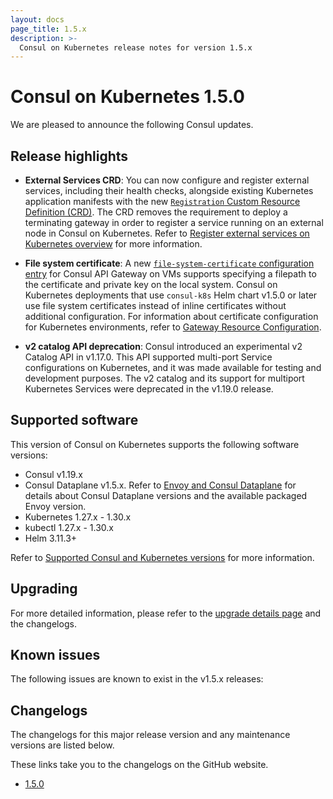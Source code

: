 ```yaml
---
layout: docs
page_title: 1.5.x
description: >-
  Consul on Kubernetes release notes for version 1.5.x
---
```


# Consul on Kubernetes 1.5.0

We are pleased to announce the following Consul updates.

## Release highlights

- **External Services CRD**: You can now configure and register external services, including their health checks, alongside existing Kubernetes application manifests with the new [`Registration` Custom Resource Definition (CRD)](/consul/docs/connect/config-entries/registration). The CRD removes the requirement to deploy a terminating gateway in order to register a service running on an external node in Consul on Kubernetes. Refer to [Register external services on Kubernetes overview](/consul/docs/k8s/deployment-configurations/external-service) for more information.

- **File system certificate**: A new [`file-system-certificate` configuration entry](/consul/docs/connect/config-entries/file-system-certificate) for Consul API Gateway on VMs supports specifying a filepath to the certificate and private key on the local system. Consul on Kubernetes deployments that use `consul-k8s` Helm chart v1.5.0 or later use file system certificates instead of inline certificates without additional configuration. For information about certificate configuration for Kubernetes environments, refer to [Gateway Resource Configuration](/consul/docs/connect/gateways/api-gateway/configuration/gateway).

- **v2 catalog API deprecation**: Consul introduced an experimental v2 Catalog API in v1.17.0. This API supported multi-port Service configurations on Kubernetes, and it was made available for testing and development purposes. The v2 catalog and its support for multiport Kubernetes Services were deprecated in the v1.19.0 release.

## Supported software

This version of Consul on Kubernetes supports the following software versions:

- Consul v1.19.x
- Consul Dataplane v1.5.x. Refer to [Envoy and Consul Dataplane](/consul/docs/v1.19.x/connect/proxies/envoy#envoy-and-consul-dataplane) for details about Consul Dataplane versions and the available packaged Envoy version.
- Kubernetes 1.27.x - 1.30.x
- kubectl 1.27.x - 1.30.x
- Helm 3.11.3+

Refer to [Supported Consul and Kubernetes versions](/consul/docs/v1.19.x/k8s/compatibility#supported-consul-and-kubernetes-versions) for more information.

## Upgrading

For more detailed information, please refer to the [upgrade details page](/consul/docs/upgrading/upgrade-specific) and the changelogs.

## Known issues

The following issues are known to exist in the v1.5.x releases:

## Changelogs

The changelogs for this major release version and any maintenance versions are listed below.

<Note> These links take you to the changelogs on the GitHub website. </Note>

- [1.5.0](https://github.com/hashicorp/consul-k8s/releases/tag/v1.5.0)
